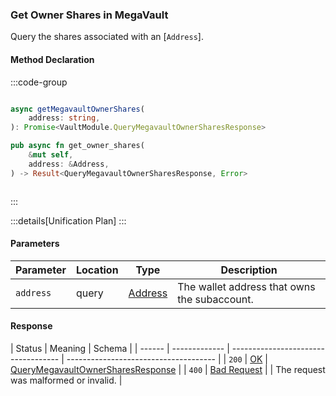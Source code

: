### Get Owner Shares in MegaVault

Query the shares associated with an [`Address`].

#### Method Declaration

:::code-group

```python [Python]

```

```typescript [TypeScript]
async getMegavaultOwnerShares(
    address: string,
): Promise<VaultModule.QueryMegavaultOwnerSharesResponse>
```

```rust [Rust]
pub async fn get_owner_shares(
    &mut self,
    address: &Address,
) -> Result<QueryMegavaultOwnerSharesResponse, Error>
```

```url [API]

```

:::

:::details[Unification Plan]
:::

#### Parameters

| Parameter | Location | Type      | Description                                  |
| --------- | -------- | --------- | -------------------------------------------- |
| `address` | query    | [Address] | The wallet address that owns the subaccount. |

#### Response

| Status | Meaning       | Schema                              |
| ------ | ------------- | ----------------------------------- | ------------------------------------- |
| `200`  | [OK]          | [QueryMegavaultOwnerSharesResponse] |
| `400`  | [Bad Request] |                                     | The request was malformed or invalid. |

[Address]: /types/address
[OK]: /types/ok
[QueryMegavaultOwnerSharesResponse]: /types/megavault_owner_shares_response
[Bad Request]: /types/bad-request
